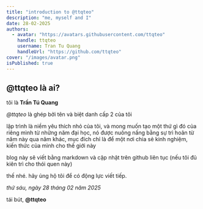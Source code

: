 ```yaml
---
title: "introduction to @ttqteo"
description: "me, myself and I"
date: 28-02-2025
authors:
  - avatar: "https://avatars.githubusercontent.com/ttqteo"
    handle: ttqteo
    username: Tran Tu Quang
    handleUrl: "https://github.com/ttqteo"
cover: "/images/avatar.png"
isPublished: true
---
```


## @ttqteo là ai?

tôi là **Trần Tú Quang**

*@ttqteo* là ghép bởi tên và biệt danh cấp 2 của tôi

lập trình là niềm yêu thích nhỏ của tôi, và mong muốn tạo một thứ gì đó của riêng mình từ những năm đại học, nó được nuông nấng bằng sự trì hoãn từ năm này qua năm khác, mục đích chỉ là để một nơi chia sẻ kinh nghiệm, kiến thức của mình cho thế giới này

blog này sẽ viết bằng markdown và cập nhật trên github liên tục (nếu tôi đủ kiên trì cho thói quen này)

thế nhé. hãy ủng hộ tôi để có động lực viết tiếp.

*thứ sáu, ngày 28 tháng 02 năm 2025*

tái bút, **@ttqteo**